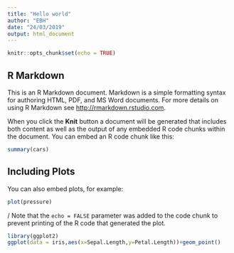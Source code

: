```yaml
---
title: "Hello world"
author: "EBH"
date: "24/03/2019"
output: html_document
---
```


```r
knitr::opts_chunk$set(echo = TRUE)
```

## R Markdown

This is an R Markdown document. Markdown is a simple formatting syntax for authoring HTML, PDF, and MS Word documents. For more details on using R Markdown see <http://rmarkdown.rstudio.com>.

When you click the **Knit** button a document will be generated that includes both content as well as the output of any embedded R code chunks within the document. You can embed an R code chunk like this:

```r
summary(cars)
```

## Including Plots

You can also embed plots, for example:

```r
plot(pressure)
```
/
Note that the `echo = FALSE` parameter was added to the code chunk to prevent printing of the R code that generated the plot.


```r
library(ggplot2)
ggplot(data = iris,aes(x=Sepal.Length,y=Petal.Length))+geom_point()
```






